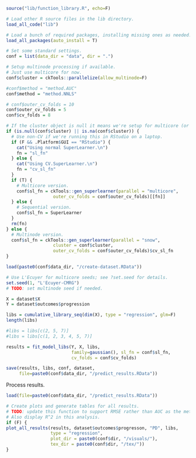 ```r
source("lib/function_library.R", echo=F)

# Load other R source files in the lib directory.
load_all_code("lib")

# Load a bunch of required packages, installing missing ones as needed.
load_all_packages(auto_install = T)

# Set some standard settings.
conf = list(data_dir = "data", dir = ".")
```

```r
# Setup multinode processing if available.
# Just use multicore for now.
conf$cluster = ckTools::parallelize(allow_multinode=F)

#conf$method = "method.AUC"
conf$method = "method.NNLS"

# conf$outer_cv_folds = 10
conf$outer_cv_folds = 5
conf$cv_folds = 8

# If the cluster object is null it means we're setup for multicore (or nuthin).
if (is.null(conf$cluster) || is.na(conf$cluster)) {
  # Use non-CV if we're running this in RStudio on a laptop.
  if (F && .Platform$GUI == "RStudio") {
    cat("Using normal SuperLearner.\n")
    fn = "sl_fn"
  } else {
    cat("Using CV.SuperLearner.\n")
    fn = "cv_sl_fn"
  }
  if (T) { 
    # Multicore version.
    conf$sl_fn = ckTools::gen_superlearner(parallel = "multicore",
                  outer_cv_folds = conf$outer_cv_folds)[[fn]]
  } else {
    # Sequential version.
    conf$sl_fn = SuperLearner
  }
  rm(fn)
} else {
  # Multinode version.
  conf$sl_fn = ckTools::gen_superlearner(parallel = "snow",
                  cluster = conf$cluster,
                  outer_cv_folds = conf$outer_cv_folds)$cv_sl_fn
}
```

```r
load(paste0(conf$data_dir, "/create-dataset.RData"))

# Use L'Ecuyer for multicore seeds; see ?set.seed for details.
set.seed(1, "L'Ecuyer-CMRG")
# TODO: set multinode seed if needed.

X = dataset$X
Y = dataset$outcomes$progression

libs = cumulative_library_seq(dim(X), type = "regression", glm=F)
length(libs)

#libs = libs[c(2, 5, 7)]
#libs = libs[c(1, 2, 3, 4, 5, 7)]

results = fit_model_libs(Y, X, libs,
                         family=gaussian(), sl_fn = conf$sl_fn,
                         cv_folds = conf$cv_folds)

save(results, libs, conf, dataset,
     file=paste0(conf$data_dir, "/predict_results.RData"))
```

Process results.

```r
load(file=paste0(conf$data_dir, "/predict_results.RData"))

# Create plots and generate tables for all results.
# TODO: update this function to support RMSE rather than AUC as the metric.
# Also display R^2 in this analysis.
if (F) {
plot_all_results(results, dataset$outcomes$progresson, "PD", libs,
                 type = "regression",
                 plot_dir = paste0(conf$dir, "/visuals/"),
                 tex_dir = paste0(conf$dir, "/tex/"))
}

```
